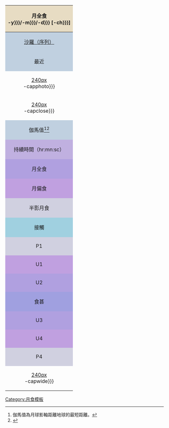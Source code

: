 {| class="wikitable" width=250 style="float:right; margin-left:7px; margin-right:0px; margin-top:0px"
! style="background-color:#e7dcc3;" colspan=2|月全食<BR>{{{{{{1}}}-y}}}/{{{{{{1}}}-m}}}/{{{{{{1}}}-d}}} [{{{{{{1}}}-ch}}}]
|-
|style="text-align:center;background-color:#c0d0e0;" | [[沙羅週期|沙羅（序列）]] || {{{{{{1}}}-sa}}} ({{{{{{1}}}-em}}})
|-
|style="text-align:center;background-color:#c0d0e0;" |最近||[[{{{{{{1}}}-Slast}}}月食|<S]] [[{{{{{{1}}}-Tlast}}}月食|<T]] [[{{{{{{1}}}-Elast}}}月食|<]] [[{{{{{{1}}}-Enext}}}月食|>]] [[{{{{{{1}}}-Tnext}}}月食|T>]] [[{{{{{{1}}}-Snext}}}月食|S>]]
|-
| style="text-align:center;" colspan=2 |[[{{{{{{1}}}-imphoto}}}|240px]]<BR>{{{{{{1}}}-capphoto}}}
|-
|style="vertical-align:top;text-align:center;" colspan=2 |[[{{{{{{1}}}-imclose}}}|240px]]<BR>{{{{{{1}}}-capclose}}}
|-
|style="text-align:center;background-color:#c0d0e0;" | 伽馬值<ref>伽馬值為月球影軸距離地球的最短距離。</ref><ref>{{cite web|url=http://david.sam-siu.com/weather/special/eclipseglossary.html|title=Eclipse Glossary 日月食術語|author=香港天氣觀測站|accessdate=2010-12-23}}</ref> || {{{{{{1}}}-ga}}}
|-
!style="text-align:center;background-color:#c0b0e0;" colspan=2| 持續時間（hr:mn:sc）
|-
|style="text-align:center;background-color:#b0a0e0;" | 月全食 || {{{{{{1}}}-dt}}}
|-
|style="text-align:center;background-color:#c0a0e0;" | 月偏食 || {{{{{{1}}}-dp}}}
|-
|style="text-align:center;background-color:#d0d0e0;" | 半影月食 || {{{{{{1}}}-dn}}}
|-
!style="text-align:center;background-color:#a0d0e0;" colspan=2| 接觸
|-
|style="text-align:center;background-color:#d0d0e0;" | P1 || {{{{{{1}}}-p1}}} UTC
|-
|style="text-align:center;background-color:#c0a0e0;" | U1 || {{{{{{1}}}-u1}}} UTC
|-
|style="text-align:center;background-color:#b0a0e0;" | U2 || {{{{{{1}}}-u2}}} UTC
|-
|style="text-align:center;background-color:#a0a0e0;" | 食甚 || {{{{{{1}}}-t}}} UTC
|-
|style="text-align:center;background-color:#b0a0e0;" | U3 || {{{{{{1}}}-u3}}} UTC
|-
|style="text-align:center;background-color:#c0a0e0;" | U4 || {{{{{{1}}}-u4}}} UTC
|-
|style="text-align:center;background-color:#d0d0e0;" | P4 || {{{{{{1}}}-p4}}} UTC
|-
|style="vertical-align:top;text-align:center;" colspan=2 |[[{{{{{{1}}}-imwide}}}|240px]]<BR>{{{{{{1}}}-capwide}}}
|}<noinclude>

{{Template reference list}}

[[Category:月食模板]]
</noinclude>